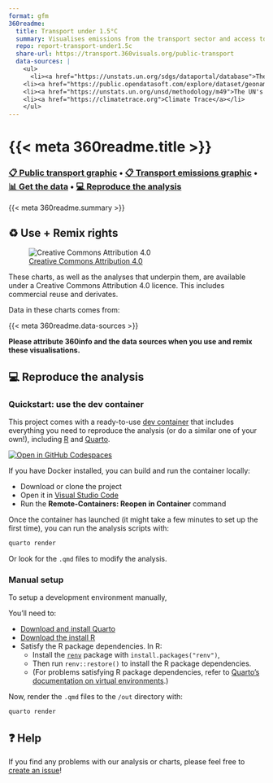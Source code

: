 ```yaml
---
format: gfm
360readme:
  title: Transport under 1.5°C
  summary: Visualises emissions from the transport sector and access to public transport
  repo: report-transport-under1.5c
  share-url: https://transport.360visuals.org/public-transport
  data-sources: |
    <ul>
      <li><a href="https://unstats.un.org/sdgs/dataportal/database">The UN's SDG Data Portal</a>
    <li><a href="https://public.opendatasoft.com/explore/dataset/geonames-all-cities-with-a-population-1000">OpenDataSoft's dataset of cities over 1000 people</a>
    <li><a href="https://unstats.un.org/unsd/methodology/m49">The UN's hierarchy of country regions</a>
    <li><a href="https://climatetrace.org">Climate Trace</a></li>
    </ul>
---
```


# {{< meta 360readme.title >}}
### [📋&nbsp;Public&nbsp;transport&nbsp;graphic](https://transport.360visuals.org/public-transport?edshare) • [📋&nbsp;Transport&nbsp;emissions&nbsp;graphic](https://transport.360visuals.org/transport-emissions?edshare) • [📊&nbsp;Get&nbsp;the&nbsp;data](data) • [💻&nbsp;Reproduce&nbsp;the&nbsp;analysis](#-reproduce-the-analysis)

{{< meta 360readme.summary >}}

## ♻️ Use + Remix rights

![[Creative Commons Attribution 4.0](https://creativecommons.org/licenses/by/4.0)](https://mirrors.creativecommons.org/presskit/buttons/80x15/png/by.png)

These charts, as well as the analyses that underpin them, are available under a Creative Commons Attribution 4.0 licence. This includes commercial reuse and derivates.

<!-- Do any of the data sources fall under a different licence? If so, describe the licence and which parts of the data fall under it here! if most of it does, change the above and replace LICENCE.md too -->

Data in these charts comes from:

{{< meta 360readme.data-sources >}}

**Please attribute 360info and the data sources when you use and remix these visualisations.**

## 💻 Reproduce the analysis

### Quickstart: use the dev container

This project comes with a ready-to-use [dev container](https://code.visualstudio.com/docs/remote/containers) that includes everything you need to reproduce the analysis (or do a similar one of your own!), including [R](https://r-project.org) and [Quarto](https://quarto.org).

[![Open in GitHub Codespaces](https://github.com/codespaces/badge.svg)](https://codespaces.new/360-info/{{< meta 360readme.repo >}}?quickstart=1)

If you have Docker installed, you can build and run the container locally:

- Download or clone the project
- Open it in [Visual Studio Code](https://code.visualstudio.com)
- Run the **Remote-Containers: Reopen in Container** command

Once the container has launched (it might take a few minutes to set up the first time), you can run the analysis scripts with:

```sh
quarto render
```

Or look for the `.qmd` files to modify the analysis.

### Manual setup

To setup a development environment manually, 

You'll need to:

- [Download and install Quarto](https://quarto.org/docs/get-started)
- [Download the install R](https://www.r-project.org)
- Satisfy the R package dependencies. In R:
  * Install the [`renv`](https://rstudio.github.io/renv) package with `install.packages("renv")`,
  * Then run `renv::restore()` to install the R package dependencies.
  * (For problems satisfying R package dependencies, refer to [Quarto's documentation on virtual environments](https://quarto.org/docs/projects/virtual-environments.html).)

Now, render the `.qmd` files to the `/out` directory with:

```sh
quarto render
```

## ❓ Help

If you find any problems with our analysis or charts, please feel free to [create an issue](https://github.com/360-info/{{< meta 360readme.repo >}}/issues/new)!
